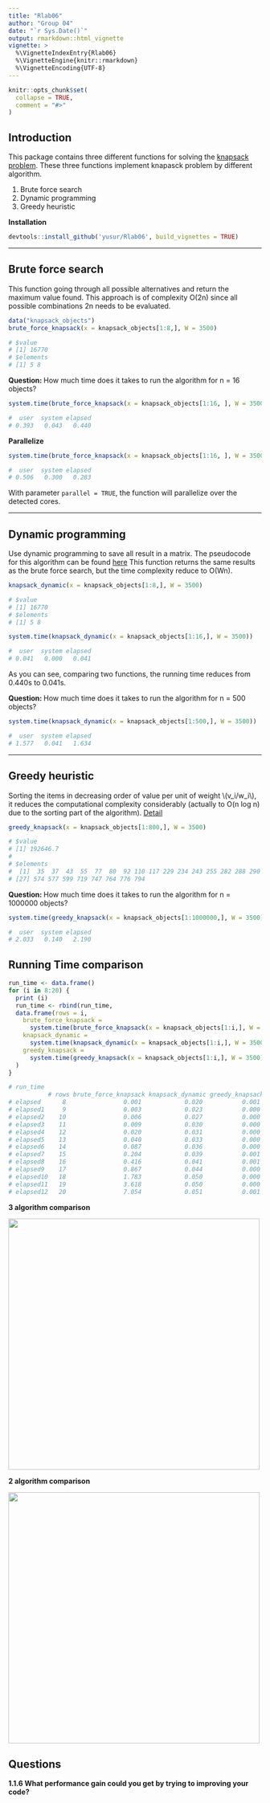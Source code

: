 ```yaml
---
title: "Rlab06"
author: "Group 04"
date: "`r Sys.Date()`"
output: rmarkdown::html_vignette
vignette: >
  %\VignetteIndexEntry{Rlab06}
  %\VignetteEngine{knitr::rmarkdown}
  %\VignetteEncoding{UTF-8}
---
```


```r
knitr::opts_chunk$set(
  collapse = TRUE,
  comment = "#>"
)
```

## Introduction
This package contains three different functions for solving the [knapsack problem](https://en.wikipedia.org/wiki/Knapsack problem). These three functions implement knapasck problem by different algorithm.

1. Brute force search
2. Dynamic programming
3. Greedy heuristic

**Installation**
```r
devtools::install_github('yusur/Rlab06', build_vignettes = TRUE)
```

***

## Brute force search
This function going through all possible alternatives and return the maximum value found. This approach is of complexity O(2n) since all possible combinations 2n needs to be evaluated.

```r
data("knapsack_objects")
brute_force_knapsack(x = knapsack_objects[1:8,], W = 3500)

# $value
# [1] 16770
# $elements
# [1] 5 8
```

**Question: ** How much time does it takes to run the algorithm for n = 16 objects?
```r
system.time(brute_force_knapsack(x = knapsack_objects[1:16, ], W = 3500))

#  user  system elapsed 
# 0.393   0.043   0.440
```

**Parallelize**
```r
system.time(brute_force_knapsack(x = knapsack_objects[1:16, ], W = 3500, parallel = TRUE))

#  user  system elapsed 
# 0.506   0.300   0.283 
```

With parameter `parallel = TRUE`, the function will parallelize over the detected cores.

***

## Dynamic programming
Use dynamic programming to save all result in a matrix. The pseudocode for this algorithm can be found [here](https://en.wikipedia.org/wiki/Knapsack problem#0.2F1 knapsack problem) This function returns the same results as the brute force search, but the time complexity reduce to O(Wn).

```r
knapsack_dynamic(x = knapsack_objects[1:8,], W = 3500)

# $value
# [1] 16770
# $elements
# [1] 5 8

system.time(knapsack_dynamic(x = knapsack_objects[1:16,], W = 3500))

#  user  system elapsed 
# 0.041   0.000   0.041 
```
As you can see, comparing two functions, the running time reduces from 0.440s to 0.041s.

**Question: **How much time does it takes to run the algorithm for n = 500 objects?
```r
system.time(knapsack_dynamic(x = knapsack_objects[1:500,], W = 3500))

#  user  system elapsed 
# 1.577   0.041   1.634
```

***

## Greedy heuristic
Sorting the items in decreasing order of value per unit of weight \\(v_i/w_i\\), it reduces the computational complexity considerably (actually to O(n log n) due to the sorting part of the algorithm).
[Detail](https://en.wikipedia.org/wiki/Knapsack_problem#Greedy_approximation_algorithm)

```r
greedy_knapsack(x = knapsack_objects[1:800,], W = 3500)

# $value
# [1] 192646.7
# 
# $elements
#  [1]  35  37  43  55  77  80  92 110 117 229 234 243 255 282 288 290 300 303 332 345 346 436 472 500 537 564
# [27] 574 577 599 719 747 764 776 794
```

**Question: **How much time does it takes to run the algorithm for n = 1000000 objects?

```r
system.time(greedy_knapsack(x = knapsack_objects[1:1000000,], W = 3500))

#  user  system elapsed 
# 2.033   0.140   2.190 
```



## Running Time comparison

```r
run_time <- data.frame()
for (i in 8:20) {
  print (i)
  run_time <- rbind(run_time, 
  data.frame(rows = i,
    brute_force_knapsack = 
      system.time(brute_force_knapsack(x = knapsack_objects[1:i,], W = 3500))[3],
    knapsack_dynamic = 
      system.time(knapsack_dynamic(x = knapsack_objects[1:i,], W = 3500))[3],
    greedy_knapsack = 
      system.time(greedy_knapsack(x = knapsack_objects[1:i,], W = 3500))[3])
  )
}

# run_time
           # rows brute_force_knapsack knapsack_dynamic greedy_knapsack
# elapsed      8                0.001            0.020           0.001
# elapsed1     9                0.003            0.023           0.000
# elapsed2    10                0.006            0.027           0.000
# elapsed3    11                0.009            0.030           0.000
# elapsed4    12                0.020            0.031           0.000
# elapsed5    13                0.040            0.033           0.000
# elapsed6    14                0.087            0.036           0.000
# elapsed7    15                0.204            0.039           0.001
# elapsed8    16                0.416            0.041           0.001
# elapsed9    17                0.867            0.044           0.000
# elapsed10   18                1.783            0.050           0.000
# elapsed11   19                3.618            0.050           0.000
# elapsed12   20                7.054            0.051           0.001
```


**3 algorithm comparison**

![](3_algorithm_comparison.png){width=500px}

**2 algorithm comparison**

![](2_algorithm_comparison.png){width=500px}


## Questions


**1.1.6 What performance gain could you get by trying to improving your code?**

